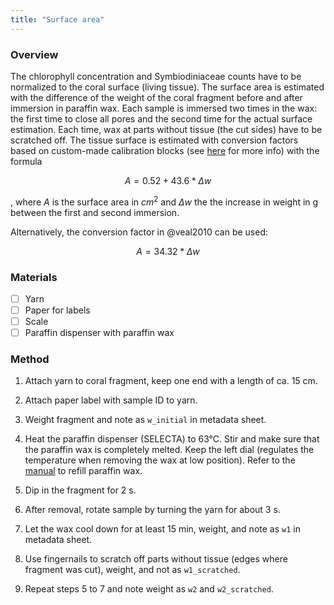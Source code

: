 ```yaml
---
title: "Surface area"
---
```


### Overview

The chlorophyll concentration and Symbiodiniaceae counts have to be normalized to the coral surface (living tissue). The surface area is estimated with the difference of the weight of the coral fragment before and after immersion in paraffin wax. Each sample is immersed two times in the wax: the first time to close all pores and the second time for the actual surface estimation. Each time, wax at parts without tissue (the cut sides) have to be scratched off. The tissue surface is estimated with conversion factors based on custom-made calibration blocks (see [here](calibration.qmd){target="_blank"} for more info) with the formula

$$
A = 0.52 + 43.6 * \Delta w
$$

, where $A$ is the surface area in $cm^2$ and $\Delta w$ the the increase in weight in g between the first and second immersion.

Alternatively, the conversion factor in @veal2010 can be used:

$$
A = 34.32 * \Delta w
$$

### Materials

-   [ ] Yarn
-   [ ] Paper for labels
-   [ ] Scale
-   [ ] Paraffin dispenser with paraffin wax

### Method

1.  Attach yarn to coral fragment, keep one end with a length of ca. 15 cm.

2.  Attach paper label with sample ID to yarn.

3.  Weight fragment and note as `w_initial` in metadata sheet.

4.  Heat the paraffin dispenser (SELECTA) to 63°C. Stir and make sure that the paraffin wax is completely melted. Keep the left dial (regulates the temperature when removing the wax at low position). Refer to the [manual](manuals/paraffin_dispenser_068646_ME.pdf){target="_blank"} to refill paraffin wax.

5.  Dip in the fragment for 2 s.

6.  After removal, rotate sample by turning the yarn for about 3 s.

7.  Let the wax cool down for at least 15 min, weight, and note as `w1` in metadata sheet.

8.  Use fingernails to scratch off parts without tissue (edges where fragment was cut), weight, and not as `w1_scratched`.

9.  Repeat steps 5 to 7 and note weight as `w2` and `w2_scratched`.
